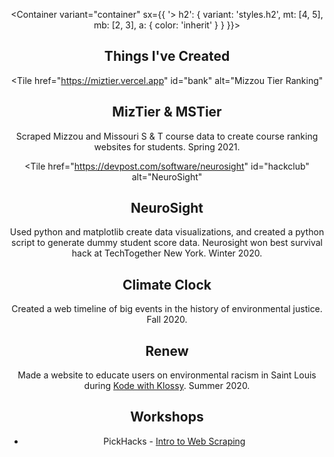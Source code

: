 
<Banner>

<Footer />

</Banner>

<Header />

<Container variant="container" sx={{ '> h2': { variant: 'styles.h2', mt: [4, 5], mb: [2, 3], a: { color: 'inherit' } } }}>

## Things I've Created

<Tiles>

<Tile
  href="https://miztier.vercel.app" 
  id="bank"
  alt="Mizzou Tier Ranking"
>

## MizTier & MSTier
Scraped Mizzou and Missouri S & T course data to create course ranking websites for students. Spring 2021.

</Tile>

<Tile
  href="https://devpost.com/software/neurosight"
  id="hackclub"
  alt="NeuroSight"
>

## NeuroSight
Used python and matplotlib create data visualizations, and created a python script to generate dummy student score data. Neurosight won best survival hack at TechTogether New York. Winter 2020.

</Tile>
<Tile
  href="https://ttboston2020.gmiesner.repl.co/"
  id="centresustains"
  alt="Climate Clock"
>

## Climate Clock
Created a web timeline of big events in the history of environmental justice. Fall 2020.

</Tile>
<Tile
  href="https://kwk-final-project--gmiesner.repl.co/"
  id="hackpenn"
  alt="Renew"
>

## Renew
Made a website to educate users on environmental racism in Saint Louis during [Kode with Klossy](https://kodewithklossy.com). Summer 2020.
</Tile>
</Tiles>

## Workshops

<List>

- PickHacks - [Intro to Web Scraping](https://github.com/gmiesner/pickhacks_intro_to_web_scraping/)

</List>

</Container>

<Footer />

<Rainbow />
